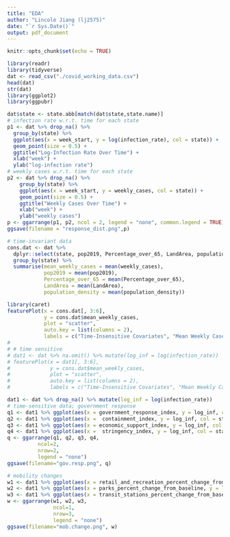 ```yaml
---
title: "EDA"
author: "Lincole Jiang (lj2575)"
date: "`r Sys.Date()`"
output: pdf_document
---
```


```r
knitr::opts_chunk$set(echo = TRUE)
```

```r
library(readr)
library(tidyverse)
dat <- read_csv("./covid_working_data.csv")
head(dat)
str(dat)
library(ggplot2)
library(ggpubr)
```

```r
dat$state <- state.abb[match(dat$state,state.name)]
# infection rate w.r.t. time for each state
p1 <- dat %>% drop_na() %>% 
  group_by(state) %>% 
  ggplot(aes(x = week_start, y = log(infection_rate), col = state)) + 
  geom_point(size = 0.5) + 
  ggtitle("Log-Infection Rate Over Time") + 
  xlab("week") +
  ylab("log-infection rate")
# weekly cases w.r.t. time for each state
p2 <- dat %>% drop_na() %>% 
    group_by(state) %>% 
    ggplot(aes(x = week_start, y = weekly_cases, col = state)) + 
    geom_point(size = 0.5) + 
    ggtitle("Weekly Cases Over Time") + 
    xlab("week") +
    ylab("weekly cases")
p <- ggarrange(p1, p2, ncol = 2, legend = "none", common.legend = TRUE)
ggsave(filename = "response_dist.png",p)

# time-invariant data
cons.dat <- dat %>% 
  dplyr::select(state, pop2019, Percentage_over_65, LandArea, population_density, weekly_cases) %>% 
  group_by(state) %>%
  summarise(mean_weekly_cases = mean(weekly_cases),
            pop2019 = mean(pop2019),
            Percentage_over_65 = mean(Percentage_over_65),
            LandArea = mean(LandArea),
            population_density = mean(population_density))

library(caret)
featurePlot(x = cons.dat[, 3:6],
            y = cons.dat$mean_weekly_cases,
            plot = "scatter",
            auto.key = list(columns = 2),
            labels = c("Time-Insensitive Covariates", "Mean Weekly Cases"))
# 
# # time sensitive
# dat1 <- dat %>% na.omit() %>% mutate(log_inf = log(infection_rate))
# featurePlot(x = dat1[, 3:6],
#             y = cons.dat$mean_weekly_cases,
#             plot = "scatter",
#             auto.key = list(columns = 2),
#             labels = c("Time-Insensitive Covariates", "Mean Weekly Cases"))
```

```r
dat1 <- dat %>% drop_na() %>% mutate(log_inf = log(infection_rate))
# time-sensitive data; government response
q1 <- dat1 %>% ggplot(aes(x = government_response_index, y = log_inf, col = state)) + geom_point(size = 0.5) + xlab("government response index") + ylab("log-infection rate")
q2 <- dat1 %>% ggplot(aes(x =  containment_index, y = log_inf, col = state)) + geom_point(size = 0.5) + xlab("containment index") + ylab("log-infection rate")
q3 <- dat1 %>% ggplot(aes(x = economic_support_index, y = log_inf, col = state)) + geom_point(size = 0.5) + xlab("economic support index") + ylab("log-infection rate")
q4 <- dat1 %>% ggplot(aes(x =  stringency_index, y = log_inf, col = state)) + geom_point(size = 0.5) + xlab("stringency index") + ylab("log-infection rate")
q <- ggarrange(q1, q2, q3, q4, 
          ncol=2,
          nrow=2, 
          legend = "none")
ggsave(filename="gov.resp.png", q)

# mobility changes
w1 <- dat1 %>% ggplot(aes(x = retail_and_recreation_percent_change_from_baseline, y = log_inf, col = state)) + geom_point(size = 0.5) + xlab("retail & recreation") + ylab("log-infection rate")
w2 <- dat1 %>% ggplot(aes(x = parks_percent_change_from_baseline, y = log_inf, col = state)) + geom_point(size = 0.5) + xlab("parks") + ylab("log-infection rate")
w3 <- dat1 %>% ggplot(aes(x = transit_stations_percent_change_from_baseline, y = log_inf, col = state)) + geom_point(size = 0.5) + xlab("transit stations") + ylab("log-infection rate")
w <- ggarrange(w1, w2, w3, 
               ncol=1,
               nrow=3,
               legend = "none")
ggsave(filename="mob.change.png", w)
```
